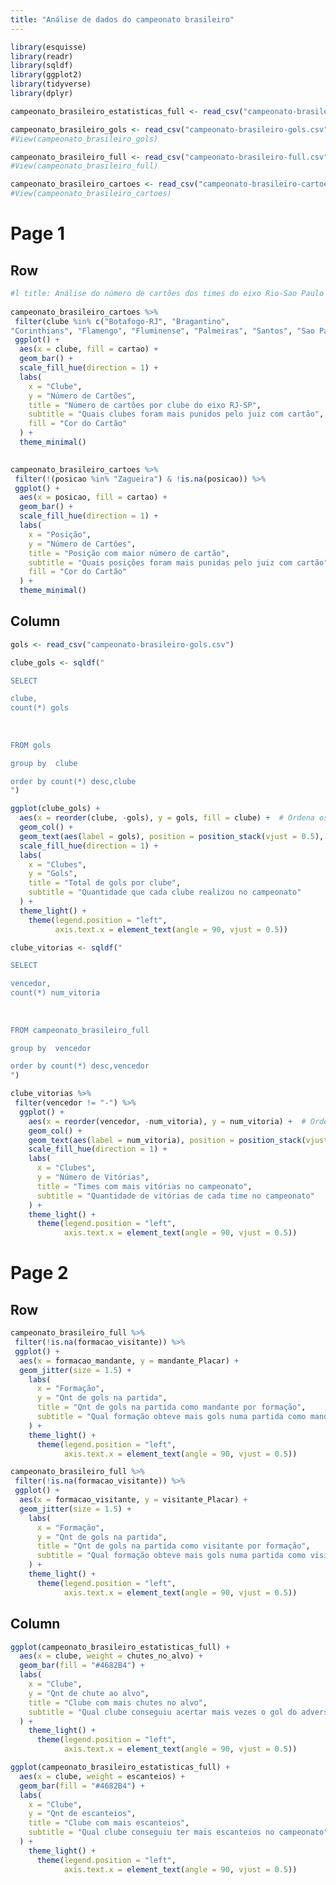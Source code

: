 ```yaml
---
title: "Análise de dados do campeonato brasileiro"
---
```



```r

library(esquisse)
library(readr)
library(sqldf)
library(ggplot2)
library(tidyverse)
library(dplyr)
```

```r
campeonato_brasileiro_estatisticas_full <- read_csv("campeonato-brasileiro-estatisticas-full.csv")
```


```r
campeonato_brasileiro_gols <- read_csv("campeonato-brasileiro-gols.csv")
#View(campeonato_brasileiro_gols)
```

```r
campeonato_brasileiro_full <- read_csv("campeonato-brasileiro-full.csv")
#View(campeonato_brasileiro_full)
```

```r
campeonato_brasileiro_cartoes <- read_csv("campeonato-brasileiro-cartoes.csv")
#View(campeonato_brasileiro_cartoes)
```
# Page 1

## Row
```r

#l title: Análise do número de cartões dos times do eixo Rio-Sao Paulo
 
campeonato_brasileiro_cartoes %>%
 filter(clube %in% c("Botafogo-RJ", "Bragantino", 
"Corinthians", "Flamengo", "Fluminense", "Palmeiras", "Santos", "Sao Paulo", "Vasco")) %>%
 ggplot() +
  aes(x = clube, fill = cartao) +
  geom_bar() +
  scale_fill_hue(direction = 1) +
  labs(
    x = "Clube",
    y = "Número de Cartões",
    title = "Número de cartões por clube do eixo RJ-SP",
    subtitle = "Quais clubes foram mais punidos pelo juiz com cartão",
    fill = "Cor do Cartão"
  ) +
  theme_minimal()
 
```


```r
campeonato_brasileiro_cartoes %>%
 filter(!(posicao %in% "Zagueira") & !is.na(posicao)) %>%
 ggplot() +
  aes(x = posicao, fill = cartao) +
  geom_bar() +
  scale_fill_hue(direction = 1) +
  labs(
    x = "Posição",
    y = "Número de Cartões",
    title = "Posição com maior número de cartão",
    subtitle = "Quais posições foram mais punidas pelo juiz com cartão",
    fill = "Cor do Cartão"
  ) +
  theme_minimal()
```


## Column
```r
gols <- read_csv("campeonato-brasileiro-gols.csv")

clube_gols <- sqldf("

SELECT

clube,
count(*) gols
      
      
      
FROM gols 

group by  clube

order by count(*) desc,clube
")
```


```r
ggplot(clube_gols) +
  aes(x = reorder(clube, -gols), y = gols, fill = clube) +  # Ordena os clubes de acordo com os valores de gols
  geom_col() +
  geom_text(aes(label = gols), position = position_stack(vjust = 0.5), color = "black", size = 2, angle = 90, hjust = 0.5) +  # Adiciona os valores dos gols dentro de cada barra
  scale_fill_hue(direction = 1) +
  labs(
    x = "Clubes",
    y = "Gols",
    title = "Total de gols por clube",
    subtitle = "Quantidade que cada clube realizou no campeonato"
  ) +
  theme_light() +
    theme(legend.position = "left",
          axis.text.x = element_text(angle = 90, vjust = 0.5))
```


```r
clube_vitorias <- sqldf("

SELECT

vencedor,
count(*) num_vitoria
      
      
      
FROM campeonato_brasileiro_full

group by  vencedor

order by count(*) desc,vencedor
")
```



```r

clube_vitorias %>%
 filter(vencedor != "-") %>%
  ggplot() +
    aes(x = reorder(vencedor, -num_vitoria), y = num_vitoria) +  # Ordena os clubes de acordo com os valores de gols
    geom_col() +
    geom_text(aes(label = num_vitoria), position = position_stack(vjust = 0.5), color = "black", size = 2, angle = 90, hjust = 0.5) +  # Adiciona os valores dos gols dentro de cada barra
    scale_fill_hue(direction = 1) +
    labs(
      x = "Clubes",
      y = "Número de Vitórias",
      title = "Times com mais vitórias no campeonato",
      subtitle = "Quantidade de vitórias de cada time no campeonato"
    ) +
    theme_light() +
      theme(legend.position = "left",
            axis.text.x = element_text(angle = 90, vjust = 0.5))
```
# Page 2

## Row  
```r
campeonato_brasileiro_full %>%
 filter(!is.na(formacao_visitante)) %>%
 ggplot() +
  aes(x = formacao_mandante, y = mandante_Placar) +
  geom_jitter(size = 1.5) +
    labs(
      x = "Formação",
      y = "Qnt de gols na partida",
      title = "Qnt de gols na partida como mandante por formação",
      subtitle = "Qual formação obteve mais gols numa partida como mandante"
    ) +
    theme_light() +
      theme(legend.position = "left",
            axis.text.x = element_text(angle = 90, vjust = 0.5))
```
```r
campeonato_brasileiro_full %>%
 filter(!is.na(formacao_visitante)) %>%
 ggplot() +
  aes(x = formacao_visitante, y = visitante_Placar) +
  geom_jitter(size = 1.5) +
    labs(
      x = "Formação",
      y = "Qnt de gols na partida",
      title = "Qnt de gols na partida como visitante por formação",
      subtitle = "Qual formação obteve mais gols numa partida como visitante"
    ) +
    theme_light() +
      theme(legend.position = "left",
            axis.text.x = element_text(angle = 90, vjust = 0.5))
```
## Column 

```r
ggplot(campeonato_brasileiro_estatisticas_full) +
  aes(x = clube, weight = chutes_no_alvo) +
  geom_bar(fill = "#4682B4") +
  labs(
    x = "Clube",
    y = "Qnt de chute ao alvo",
    title = "Clube com mais chutes no alvo",
    subtitle = "Qual clube conseguiu acertar mais vezes o gol do adversário"
  ) +
    theme_light() +
      theme(legend.position = "left",
            axis.text.x = element_text(angle = 90, vjust = 0.5))
```

```r
ggplot(campeonato_brasileiro_estatisticas_full) +
  aes(x = clube, weight = escanteios) +
  geom_bar(fill = "#4682B4") +
  labs(
    x = "Clube",
    y = "Qnt de escanteios",
    title = "Clube com mais escanteios",
    subtitle = "Qual clube conseguiu ter mais escanteios no campeonato"
  ) +
    theme_light() +
      theme(legend.position = "left",
            axis.text.x = element_text(angle = 90, vjust = 0.5))
```
